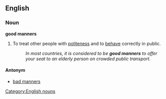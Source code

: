 ==English==
===Noun===
'''good manners'''

#{{pluralonly}}To treat other people with [[politeness]] and to [[behave]] correctly in public.
#:''In most countries, it is considered to be '''good manners''' to offer your seat to an elderly person on crowded public transport.''

====Antonym====
*[[bad manners]]

[[Category:English nouns]]
